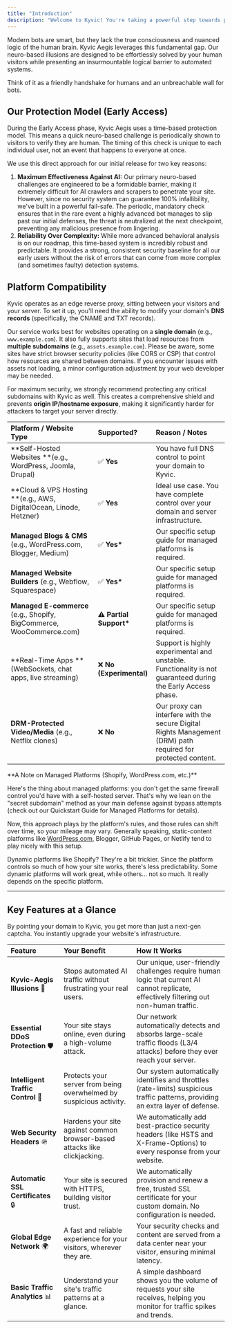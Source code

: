 ```yaml
---
title: "Introduction"
description: "Welcome to Kyvic! You're taking a powerful step towards protecting your website from the growing noise of AI crawlers, scrapers, and malicious bots."
---
```


Modern bots are smart, but they lack the true consciousness and nuanced logic of the human brain. Kyvic Aegis leverages this fundamental gap. Our neuro-based illusions are designed to be effortlessly solved by your human visitors while presenting an insurmountable logical barrier to automated systems.

Think of it as a friendly handshake for humans and an unbreachable wall for bots.

## Our Protection Model (Early Access)

During the Early Access phase, Kyvic Aegis uses a time-based protection model. This means a quick neuro-based challenge is periodically shown to visitors to verify they are human. The timing of this check is unique to each individual user, not an event that happens to everyone at once.

We use this direct approach for our initial release for two key reasons:

1. **Maximum Effectiveness Against AI:** Our primary neuro-based challenges are engineered to be a formidable barrier, making it extremely difficult for AI crawlers and scrapers to penetrate your site. However, since no security system can guarantee 100% infallibility, we've built in a powerful fail-safe. The periodic, mandatory check ensures that in the rare event a highly advanced bot manages to slip past our initial defenses, the threat is neutralized at the next checkpoint, preventing any malicious presence from lingering.
2. **Reliability Over Complexity:** While more advanced behavioral analysis is on our roadmap, this time-based system is incredibly robust and predictable. It provides a strong, consistent security baseline for all our early users without the risk of errors that can come from more complex (and sometimes faulty) detection systems.

## Platform Compatibility

Kyvic operates as an edge reverse proxy, sitting between your visitors and your server. To set it up, you'll need the ability to modify your domain's **DNS records** (specifically, the CNAME and TXT records).

Our service works best for websites operating on a **single domain** (e.g., `www.example.com`). It also fully supports sites that load resources from **multiple subdomains** (e.g., `assets.example.com`). Please be aware, some sites have strict browser security policies (like CORS or CSP) that control how resources are shared between domains. If you encounter issues with assets not loading, a minor configuration adjustment by your web developer may be needed.

For maximum security, we strongly recommend protecting any critical subdomains with Kyvic as well. This creates a comprehensive shield and prevents **origin IP/hostname exposure**, making it significantly harder for attackers to target your server directly.

| Platform / Website Type                                              | Supported?               | Reason / Notes                                                                                               |
| :------------------------------------------------------------------- | :----------------------- | :----------------------------------------------------------------------------------------------------------- |
| **Self-Hosted Websites **(e.g., WordPress, Joomla, Drupal)           | ✅ **Yes**                | You have full DNS control to point your domain to Kyvic.                                                     |
| **Cloud & VPS Hosting **(e.g., AWS, DigitalOcean, Linode, Hetzner)   | ✅ **Yes**                | Ideal use case. You have complete control over your domain and server infrastructure.                        |
| **Managed Blogs & CMS** (e.g., WordPress.com, Blogger, Medium)       | ✅ **Yes\***              | Our specific setup guide for managed platforms is required.                                                  |
| **Managed Website Builders** (e.g., Webflow, Squarespace)            | ✅ **Yes\***              | Our specific setup guide for managed platforms is required.                                                  |
| **Managed E-commerce** (e.g., Shopify, BigCommerce, WooCommerce.com) | **⚠️ Partial Support\*** | Our specific setup guide for managed platforms is required.                                                  |
| **Real-Time Apps **(WebSockets, chat apps, live streaming)           | ❌ **No (Experimental)**  | Support is highly experimental and unstable. Functionality is not guaranteed during the Early Access phase.  |
| **DRM-Protected Video/Media** (e.g., Netflix clones)                 | ❌ **No**                 | Our proxy can interfere with the secure Digital Rights Management (DRM) path required for protected content. |

<Note>
  **A Note on Managed Platforms (Shopify, WordPress.com, etc.)**

  Here's the thing about managed platforms: you don't get the same firewall control you'd have with a self-hosted server. That's why we lean on the "secret subdomain" method as your main defense against bypass attempts (check out our Quickstart Guide for Managed Platforms for details).

  Now, this approach plays by the platform's rules, and those rules can shift over time, so your mileage may vary. Generally speaking, static-content platforms like [WordPress.com](http://WordPress.com), Blogger, GitHub Pages, or Netlify tend to play nicely with this setup.

  Dynamic platforms like Shopify? They're a bit trickier. Since the platform controls so much of how your site works, there's less predictability. Some dynamic platforms will work great, while others... not so much. It really depends on the specific platform.
</Note>

---

## Key Features at a Glance

By pointing your domain to Kyvic, you get more than just a next-gen captcha. You instantly upgrade your website's infrastructure.

| Feature                            | Your Benefit                                                              | How It Works                                                                                                                            |
| :--------------------------------- | :------------------------------------------------------------------------ | :-------------------------------------------------------------------------------------------------------------------------------------- |
| **Kyvic-Aegis Illusions** 🧠       | Stops automated AI traffic without frustrating your real users.           | Our unique, user-friendly challenges require human logic that current AI cannot replicate, effectively filtering out non-human traffic. |
| **Essential DDoS Protection** 🛡️  | Your site stays online, even during a high-volume attack.                 | Our network automatically detects and absorbs large-scale traffic floods (L3/4 attacks) before they ever reach your server.             |
| **Intelligent Traffic Control** 🚦 | Protects your server from being overwhelmed by suspicious activity.       | Our system automatically identifies and throttles (rate-limits) suspicious traffic patterns, providing an extra layer of defense.       |
| **Web Security Headers** 🪖        | Hardens your site against common browser-based attacks like clickjacking. | We automatically add best-practice security headers (like HSTS and X-Frame-Options) to every response from your website.                |
| **Automatic SSL Certificates** 🔒  | Your site is secured with HTTPS, building visitor trust.                  | We automatically provision and renew a free, trusted SSL certificate for your custom domain. No configuration is needed.                |
| **Global Edge Network** 🌍         | A fast and reliable experience for your visitors, wherever they are.      | Your security checks and content are served from a data center near your visitor, ensuring minimal latency.                             |
| **Basic Traffic Analytics** 📊     | Understand your site's traffic patterns at a glance.                      | A simple dashboard shows you the volume of requests your site receives, helping you monitor for traffic spikes and trends.              |